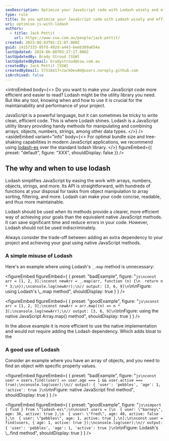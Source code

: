 ```yaml
---
seoDescription: Optimize your JavaScript code with Lodash wisely and efficiently to streamline array manipulation, object iteration, and more.
type: rule
title: Do you optimise your JavaScript code with Lodash wisely and efficiently?
uri: optimise-js-with-lodash
authors:
  - title: Jack Pettit
    url: https://www.ssw.com.au/people/jack-pettit/
created: 2023-08-03T01:21:07.000Z
guid: 14157333-05fd-492d-a443-6eeb389a654a
lastUpdated: 2024-06-08T03:27:17.000Z
lastUpdatedBy: Brady Stroud [SSW]
lastUpdatedByEmail: bradystroud@ssw.com.au
createdBy: Jack Pettit [SSW]
createdByEmail: 57518417+JackDevAU@users.noreply.github.com
isArchived: false
---
```


<introEmbed
  body={<>
Do you want to make your JavaScript code more efficient and easier to read? Lodash might be the utility library you need. But like any tool, knowing when and how to use it is crucial for the maintainability and performance of your project.

JavaScript is a powerful language, but it can sometimes be tricky to write clean, efficient code. This is where Lodash shines. Lodash is a JavaScript utility library providing handy methods for manipulating and combining arrays, objects, numbers, strings, among other data types.
  </>}
/>
<asideEmbed
  variant="info"
  body={<>
    For optimal bundle size and tree-shaking capabilities in modern JavaScript applications, we recommend using [lodash-es](https://www.npmjs.com/package/lodash-es) over the standard lodash library.
  </>}
  figureEmbed={{
    preset: "default",
    figure: "XXX",
    shouldDisplay: false
  }}
/>

## The why and when to use lodash

Lodash simplifies JavaScript by easing the work with arrays, numbers, objects, strings, and more. Its API is straightforward, with hundreds of functions at your disposal for tasks from object manipulation to array sorting, filtering, and more. Lodash can make your code concise, readable, and thus more maintainable.

Lodash should be used when its methods provide a clearer, more efficient way of achieving your goals than the equivalent native JavaScript methods. It can save significant time and reduce errors in your code. However, Lodash should not be used indiscriminately.

Always consider the trade-off between adding an extra dependency to your project and achieving your goal using native JavaScript methods.

### A simple misuse of Lodash

Here's an example where using Lodash's `_.map` method is unnecessary:

<figureEmbed figureEmbed={ {
  preset: "badExample",
  figure: "```js\nconst arr = [1, 2, 3];\nconst newArr = _.map(arr, function (n) {\n  return n * 3;\n});\nconsole.log(newArr);\n// output: [3, 6, 9]\n```\n\nFigure: using Lodash's \\_.map method",
  shouldDisplay: true
} } />


<figureEmbed figureEmbed={ {
  preset: "goodExample",
  figure: "```js\nconst arr = [1, 2, 3];\nconst newArr = arr.map((n) => n * 3);\nconsole.log(newArr);\n// output: [3, 6, 9]\n```\n\nFigure: using the native JavaScript Array.map() method",
  shouldDisplay: true
} } />


In the above example it is more efficient to use the native implementation and would not require adding the Lodash dependency. Which adds bloat to the

### A good use of Lodash

Consider an example where you have an array of objects, and you need to find an object with specific property values.

<figureEmbed figureEmbed={ {
  preset: "badExample",
  figure: "```js\nconst user = users.find((user) => user.age === 1 && user.active === true);\nconsole.log(user);\n// output: { 'user': 'pebbles', 'age': 1, 'active': true }\n```\n\nFigure: native JavaScript find method",
  shouldDisplay: true
} } />


<figureEmbed figureEmbed={ {
  preset: "goodExample",
  figure: "```js\nimport { find } from \"lodash-es\";\n\nconst users = [\n  { user: \"barney\", age: 36, active: true },\n  { user: \"fred\", age: 40, active: false },\n  { user: \"pebbles\", age: 1, active: true },\n];\n\nconst user = find(users, { age: 1, active: true });\nconsole.log(user);\n// output: { 'user': 'pebbles', 'age': 1, 'active': true }\n```\n\nFigure: Lodash's \\_.find method",
  shouldDisplay: true
} } />

